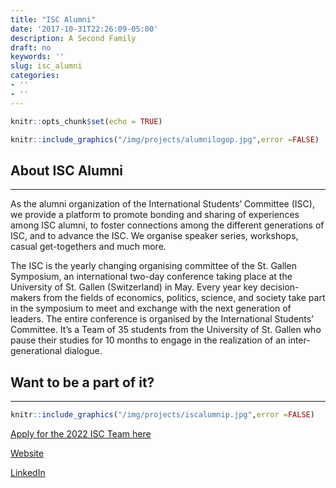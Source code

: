 ```yaml
---
title: "ISC Alumni"
date: '2017-10-31T22:26:09-05:00'
description: A Second Family
draft: no
keywords: ''
slug: isc_alumni
categories:
- ''
- ''
---
```


```r
knitr::opts_chunk$set(echo = TRUE)
```

```r
knitr::include_graphics("/img/projects/alumnilogop.jpg",error =FALSE)

```

## About ISC Alumni
***
As the alumni organization of the International Students' Committee (ISC), we provide a platform to promote bonding and sharing of experiences among ISC alumni, to foster connections among the different generations of ISC, and to advance the ISC. We organise speaker series, workshops, casual get-togethers and much more.

The ISC is the yearly changing organising committee of the St. Gallen Symposium, an international two-day conference taking place at the University of St. Gallen (Switzerland) in May. Every year key decision-makers from the fields of economics, politics, science, and society take part in the symposium to meet and exchange with the next generation of leaders. The entire conference is organised by the International Students' Committee. It's a Team of 35 students from the University of St. Gallen who pause their studies for 10 months to engage in the realization of an inter-generational dialogue.

## Want to be a part of it?
***
```r
knitr::include_graphics("/img/projects/iscalumnip.jpg",error =FALSE)

```

[Apply for the 2022 ISC Team here](https://www.symposium.org/join-isc-team)

[Website](https://www.isc-alumni.org)

[LinkedIn](https://www.linkedin.com/groups/2135824/)



